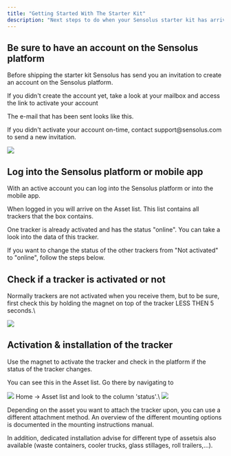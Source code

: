 ```yaml
---
title: "Getting Started With The Starter Kit"
description: "Next steps to do when your Sensolus starter kit has arrived."
---
```


## Be sure to have an account on the Sensolus platform

Before shipping the starter kit Sensolus has send you an invitation to create an account on the Sensolus platform.

If you didn't create the account yet, take a look at your mailbox and access the link to activate your account

The e-mail that has been sent looks like this.

If you didn't activate your account on-time, contact support\@sensolus.com to send a new invitation.



<Frame caption="">
  <img src="https://cloud.sensolus.com/documentation/images/userinterface/users_organisations/user_activate_email.png" />
</Frame>



## Log into the Sensolus platform or mobile app

With an active account you can log into the Sensolus platform or into the mobile app.

When logged in you will arrive on the Asset list. This list contains all trackers that the box contains.

One tracker is already activated and has the status "online". You can take a look into the data of this tracker.

If you want to change the status of the other trackers from "Not activated" to "online", follow the steps below.

## Check if a tracker is activated or not

Normally trackers are not activated when you receive them, but to be sure, first check this by holding the magnet on top of the tracker LESS THEN 5 seconds.\
<Frame caption="">
  <img src="https://cloud.sensolus.com/documentation/images/illustrations/starterkit/starterkit_check_activation.png" />
</Frame>

## Activation & installation of the tracker

Use the magnet to activate the tracker and check in the platform if the status of the tracker changes.

You can see this in the Asset list. Go there by navigating to
<Frame caption="">
  <img src="https://cloud.sensolus.com/documentation/images/icons/icon-home.png" />
</Frame>
Home → Asset list and look to the column 'status'.\
<Frame caption="">
  <img src="https://cloud.sensolus.com/documentation/images/illustrations/starterkit/starterkit_activate_tracker.png" />
</Frame>

Depending on the asset you want to attach the tracker upon, you can use a different attachment method. An overview of the different mounting options is documented in the mounting instructions manual.

In addition, dedicated installation advise for different type of assetsis also available (waste containers, cooler trucks, glass stillages, roll trailers,…).
